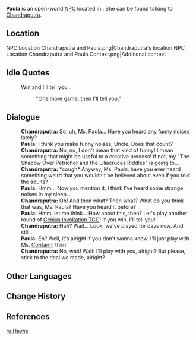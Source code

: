 {{Meta
<!-- Remove this template after adding the missing info -->
|missing_NPC_profile  = yes
}}
{{Character Infobox
|type             = Open-World NPC
|image            = NPC Paula.png
|realname         = <!-- Optional, if different from in-game name -->
|region           = Fontaine
|location         = Fontaine
|affiliation      = 
|title            = 

|ancestry         = Tiepolo Family
|father           = 
|mother           = 
|spouse           = 
|sibling          = 
|child            = 
|relative         = Tiepolo
|relativeNote     = Grandfather
|relative2        = Contarini
|voiceEN          = [[imdb:nm12904940|Ariana Rosario]]<ref>Twitter: [https://twitter.com/arianarosariovo/status/1783311769399931343 EN VA Self Announcement]</ref>
|voiceCN          = 
|voiceJP          = 
|voiceKR          = 
|dialoguereward   = 
}}
'''Paula''' is an open-world [[NPC]] located in {{Location|Petrichor}}. She can be found talking to [[Chandraputra]].
<!-- Following a certain dialogue branch for the first time gives the player AMOUNT_AS_WORD [[Item]]. -->

==Location==
<gallery>
NPC Location Chandraputra and Paula.png|Chandraputra's location
NPC Location Chandraputra and Paula Context.png|Additional context
</gallery>
<!--
==Profile==
Detailed story/lore information goes here.
''(To be added.)''

===Appearance===
Keep appearance section short and concise. Limit to 2 paragraphs with 3-4 sentences each.
''(To be added.)''

==Quests and Events==
{{Quests and Events}}
-->
==Idle Quotes==
{{Dialogue Start}}
: {{DIcon|Idle}} Win and I'll tell you...
:: {{A|VO Paula 01.ogg}} "One more game, then I'll tell you."
{{Dialogue End}}

==Dialogue==
{{Dialogue Start}}
:'''Chandraputra:''' So, uh, Ms. Paula... Have you heard any funny noises lately?
:'''Paula:''' I think you make funny noises, Uncle. Does that count?
:'''Chandraputra:''' No, no, I don't mean that kind of funny! I mean something that might be useful to a creative process! If not, my "The Shadow Over Petrichor and the Liliacruces Riddles" is going to...
:'''Chandraputra:''' *cough* Anyway, Ms. Paula, have you ever heard something weird that you wouldn't be believed about even if you told the adults?
:'''Paula:''' Hmm... Now you mention it, I think I've heard some strange noises in my sleep...
:'''Chandraputra:''' Oh! And then what? Then what? What do you think that was, Ms. Paula? Have you heard it before?
:'''Paula:''' Hmm, let me think... How about this, then? Let's play another round of [[Genius Invokation TCG]]! If you win, I'll tell you!
:'''Chandraputra:''' Huh? Wait... Look, we've played for days now. And still...
:'''Paula:''' Eh? Well, it's alright if you don't wanna know. I'll just play with Ms. [[Contarini]] then.
:'''Chandraputra:''' No, wait! Wait! I'll play with you, alright? But please, stick to the deal we made, alright?
{{Dialogue End}}

==Other Languages==
{{Other Languages|default_hidden=1
|en      = Paula
|zhs     = 宝拉
|zhs_rm  = Bǎolā
|zht     = 寶拉
|zht_rm  = Bǎolā
|ja      = ポーラ
|ja_rm   = Poora
|ko      = 폴라
|ko_rm   = 
|es      = Paula
|fr      = Paula
|ru      = Паула
|th      = Paula
|vi      = Paula
|de      = Paula
|id      = Paula
|pt      = Paula
|tr      = Paula
|it      = Paula
}}

==Change History==
{{Change History|4.6}}

==References==
{{Reflist}}

[[ru:Паула]]